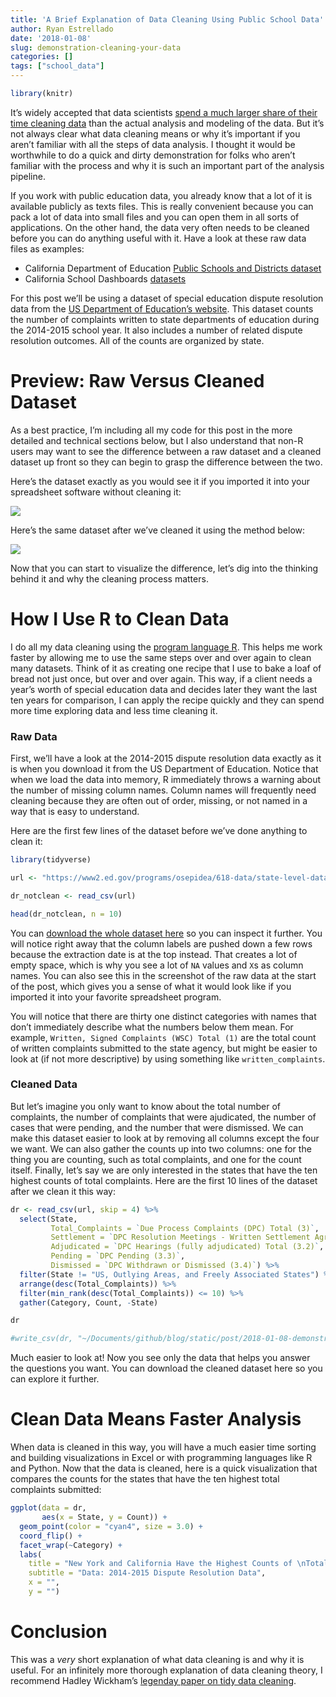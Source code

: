 ```yaml
---
title: 'A Brief Explanation of Data Cleaning Using Public School Data'
author: Ryan Estrellado
date: '2018-01-08'
slug: demonstration-cleaning-your-data
categories: []
tags: ["school_data"]
---
```


```r
library(knitr) 
```

It's widely accepted that data scientists [spend a much larger share of their time cleaning data](https://www.forbes.com/forbes/welcome/?toURL=https://www.forbes.com/sites/gilpress/2016/03/23/data-preparation-most-time-consuming-least-enjoyable-data-science-task-survey-says/&refURL=https://www.google.com/&referrer=https://www.google.com/) than the actual analysis and modeling of the data. But it's not always clear what data cleaning means or why it's important if you aren't familiar with all the steps of data analysis. I thought it would be worthwhile to do a quick and dirty demonstration for folks who aren't familiar with the process and why it is such an important part of the analysis pipeline. 

If you work with public education data, you already know that a lot of it is available publicly as texts files. This is really convenient because you can pack a lot of data into small files and you can open them in all sorts of applications. On the other hand, the data very often needs to be cleaned before you can do anything useful with it. Have a look at these raw data files as examples: 

- California Department of Education [Public Schools and Districts dataset](https://www.cde.ca.gov/schooldirectory/report?rid=dl1&tp=txt)  
- California School Dashboards [datasets](https://www6.cde.ca.gov/californiamodel/report?indicator=ela&year=2017f&cdcode=&scode=6033047&reporttype=sgroups)  

For this post we'll be using a dataset of special education dispute resolution data from the [US Department of Education's website]("https://www2.ed.gov/programs/osepidea/618-data/state-level-data-files/index.html"). This dataset counts the number of complaints written to state departments of education during the 2014-2015 school year. It also includes a number of related dispute resolution outcomes. All of the counts are organized by state. 

# Preview: Raw Versus Cleaned Dataset 

As a best practice, I'm including all my code for this post in the more detailed and technical sections below, but I also understand that non-R users may want to see the difference between a raw dataset and a cleaned dataset up front so they can begin to grasp the difference between the two. 

Here's the dataset exactly as you would see it if you imported it into your spreadsheet software without cleaning it: 

![](/images/dr_not_cleaned.png) 

Here's the same dataset after we've cleaned it using the method below: 

![](/images/dr_cleaned.png) 

Now that you can start to visualize the difference, let's dig into the thinking behind it and why the cleaning process matters. 

# How I Use R to Clean Data 

I do all my data cleaning using the [program language R](https://www.r-project.org/about.html). This helps me work faster by allowing me to use the same steps over and over again to clean many datasets. Think of it as creating one recipe that I use to bake a loaf of bread not just once, but over and over again. This way, if a client needs a year's worth of special education data and decides later they want the last ten years for comparison, I can apply the recipe quickly and they can spend more time exploring data and less time cleaning it. 

### Raw Data 

First, we'll have a look at the 2014-2015 dispute resolution data exactly as it is when you download it from the US Department of Education. Notice that when we load the data into memory, R immediately throws a warning about the number of missing column names. Column names will frequently need cleaning because they are often out of order, missing, or not named in a way that is easy to understand.  

Here are the first few lines of the dataset before we've done anything to clean it: 
```r
library(tidyverse)
```

```r
url <- "https://www2.ed.gov/programs/osepidea/618-data/state-level-data-files/part-b-data/dispute-resolution/bdispres2014-15.csv"

dr_notclean <- read_csv(url)

head(dr_notclean, n = 10)
```

You can [download the whole dataset here]("https://www2.ed.gov/programs/osepidea/618-data/state-level-data-files/part-b-data/dispute-resolution/bdispres2014-15.csv") so you can inspect it further. You will notice right away that the column labels are pushed down a few rows because the extraction date is at the top instead. That creates a lot of empty space, which is why you see a lot of `NA` values and `X`s as column names. You can also see this in the screenshot of the raw data at the start of the post, which gives you a sense of what it would look like if you imported it into your favorite spreadsheet program. 

You will notice that there are thirty one distinct categories with names that don't immediately describe what the numbers below them mean. For example, `Written, Signed Complaints (WSC) Total (1)` are the total count of written complaints submitted to the state agency, but might be easier to look at (if not more descriptive) by using something like `written_complaints`. 

### Cleaned Data 

But let's imagine you only want to know about the total number of complaints, the number of complaints that were ajudicated, the number of cases that were pending, and the number that were dismissed. We can make this dataset easier to look at by removing all columns except the four we want. We can also gather the counts up into two columns: one for the thing you are counting, such as total complaints, and one for the count itself. Finally, let's say we are only interested in the states that have the ten highest counts of total complaints. Here are the first 10 lines of the dataset after we clean it this way: 

```r
dr <- read_csv(url, skip = 4) %>% 
  select(State, 
         Total_Complaints = `Due Process Complaints (DPC) Total (3)`, 
         Settlement = `DPC Resolution Meetings - Written Settlement Agreements (3.1a)`,
         Adjudicated = `DPC Hearings (fully adjudicated) Total (3.2)`, 
         Pending = `DPC Pending (3.3)`, 
         Dismissed = `DPC Withdrawn or Dismissed (3.4)`) %>% 
  filter(State != "US, Outlying Areas, and Freely Associated States") %>% 
  arrange(desc(Total_Complaints)) %>% 
  filter(min_rank(desc(Total_Complaints)) <= 10) %>% 
  gather(Category, Count, -State) 

dr
``` 

```r
#write_csv(dr, "~/Documents/github/blog/static/post/2018-01-08-demonstration-cleaning-your-data_files/cleaned_dr.csv")
```

Much easier to look at! Now you see only the data that helps you answer the questions you want. You can download the cleaned dataset here so you can explore it further. 

# Clean Data Means Faster Analysis 

When data is cleaned in this way, you will have a much easier time sorting and building visualizations in Excel or with programming languages like R and Python. Now that the data is cleaned, here is a quick visualization that compares the counts for the states that have the ten highest total complaints submitted: 

```r
ggplot(data = dr, 
       aes(x = State, y = Count)) + 
  geom_point(color = "cyan4", size = 3.0) + 
  coord_flip() + 
  facet_wrap(~Category) + 
  labs(
    title = "New York and California Have the Highest Counts of \nTotal Complaints and Dismissed Cases",
    subtitle = "Data: 2014-2015 Dispute Resolution Data", 
    x = "", 
    y = "")
```

# Conclusion 

This was a *very* short explanation of what data cleaning is and why it is useful. For an infinitely more thorough explanation of data cleaning theory, I recommend Hadley Wickham's [legenday paper on tidy data cleaning](http://vita.had.co.nz/papers/tidy-data.html). 